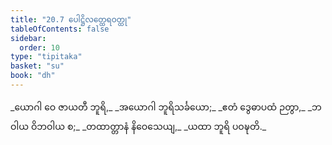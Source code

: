 ```yaml
---
title: "20.7 ပေါဋ္ဌိလတ္ထေရဝတ္ထု"
tableOfContents: false
sidebar:
  order: 10
type: "tipitaka"
basket: "su"
book: "dh"
---
```



<DynamicBreadcrumb />

<Division number="282" book="dh">

<Paragraph number="304" type="verses" book="dh">
_ယောဂါ ဝေ ဇာယတီ ဘူရိ,_  
_အယောဂါ ဘူရိသင်္ခယော;_  
_ဧတံ ဒွေဓာပထံ ဉတွာ,_  
_ဘဝါယ ဝိဘဝါယ စ;_  
_တထာတ္တာနံ နိဝေသေယျ,_  
_ယထာ ဘူရိ ပဝဍ္ဎတိ._
</Paragraph>
</Division>